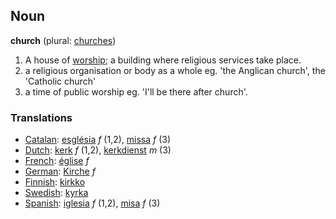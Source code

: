 ==Noun==

'''church''' (plural: [[churches]])

#A house of [[worship]]; a building where religious services take place.
#a religious organisation or body as a whole eg. 'the Anglican church', the 'Catholic church'
#a time of public worship eg. 'I'll be there after church'.

===Translations===
*[[Catalan]]: [[església]] ''f'' (1,2), [[missa]] ''f'' (3)
*[[Dutch]]: [[kerk]] ''f'' (1,2), [[kerkdienst]] ''m'' (3)
*[[French]]: [[église]] ''f''
*[[German]]: [[Kirche]] ''f''
*[[Finnish]]: [[kirkko]]
*[[Swedish]]: [[kyrka]]
*[[Spanish]]: [[iglesia]] ''f'' (1,2), [[misa]] ''f'' (3)